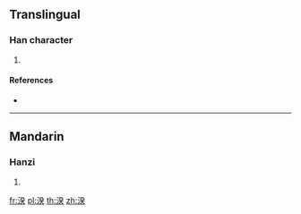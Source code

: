 {{character info/new}}
==Translingual==

===Han character===
{{Han char|rn=85|rad=水|as=09|sn=12|four=32134|canj=ENOK|ids=⿰氵癸}}

# {{defn|Han|sort=水09}}

====References====
* {{Han ref|kx=0636.030|dkj=17803|dj=1043.110|hdz=31691.060|uh=6E40|ud=28224|bh=D9F9|bd=55801}}

----

==Mandarin==

===Hanzi===
{{cmn-hanzi|pin=[[guǐ]] ([[gui3]])|wg=kuei<sup>3</sup>}}

# {{defn|lang=cmn|sort=水09}}

[[fr:湀]]
[[pl:湀]]
[[th:湀]]
[[zh:湀]]